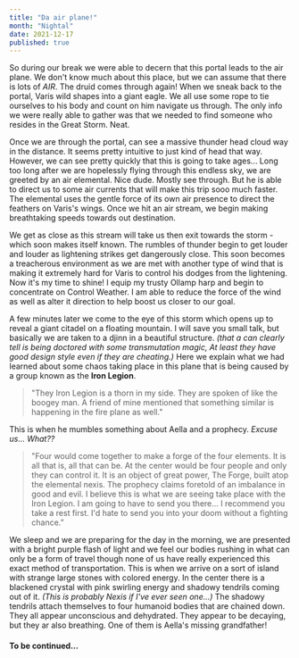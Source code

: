 ```yaml
---
title: "Da air plane!"
month: "Nightal"
date: 2021-12-17
published: true
---
```


So during our break we were able to decern that this portal leads to the air plane. We don't know much about this place, but we can assume that there is lots of _AIR_. The druid comes through again! When we sneak back to the portal, Varis wild shapes into a giant eagle. We all use some rope to tie ourselves to his body and count on him navigate us through. The only info we were really able to gather was that we needed to find someone who resides in the Great Storm. Neat.

Once we are through the portal, can see a massive thunder head cloud way in the distance. It seems pretty intuitive to just kind of head that way. However, we can see pretty quickly that this is going to take ages... Long too long after we are hopelessly flying through this endless sky, we are greeted by an air elemental. Nice dude. Mostly see through. But he is able to direct us to some air currents that will make this trip sooo much faster. The elemental uses the gentle force of its own air presence to direct the feathers on Varis's wings. Once we hit an air stream, we begin making breathtaking speeds towards out destination.

We get as close as this stream will take us then exit towards the storm - which soon makes itself known. The rumbles of thunder begin to get louder and louder as lightening strikes get dangerously close. This soon becomes a treacherous environment as we are met with another type of wind that is making it extremely hard for Varis to control his dodges from the lightening. Now it's my time to shine! I equip my trusty Ollamp harp and begin to concentrate on Control Weather. I am able to reduce the force of the wind as well as alter it direction to help boost us closer to our goal.

A few minutes later we come to the eye of this storm which opens up to reveal a giant citadel on a floating mountain. I will save you small talk, but basically we are taken to a djinn in a beautiful structure. _(that a can clearly tell is being doctored with some transmutation magic, At least they have good design style even if they are cheating.)_ Here we explain what we had learned about some chaos taking place in this plane that is being caused by a group known as the **Iron Legion**.

> "They Iron Legion is a thorn in my side. They are spoken of like the boogey man. A friend of mine mentioned that something similar is happening in the fire plane as well."

This is when he mumbles something about Aella and a prophecy. _Excuse us... What??_

> "Four would come together to make a forge of the four elements. It is all that is, all that can be. At the center would be four people and only they can control it. It is an object of great power, The Forge, built atop the elemental nexis. The prophecy claims foretold of an imbalance in good and evil. I believe this is what we are seeing take place with the Iron Legion. I am going to have to send you there... I recommend you take a rest first. I'd hate to send you into your doom without a fighting chance.”

We sleep and we are preparing for the day in the morning, we are presented with a bright purple flash of light and we feel our bodies rushing in what can only be a form of travel though none of us have really experienced this exact method of transportation. This is when we arrive on a sort of island with strange large stones with colored energy. In the center there is a blackened crystal with pink swirling energy and shadowy tendrils coming out of it. _(This is probably Nexis if I've ever seen one...)_ The shadowy tendrils attach themselves to four humanoid bodies that are chained down. They all appear unconscious and dehydrated. They appear to be decaying, but they ar also breathing. One of them is Aella's missing grandfather!

#### To be continued...
